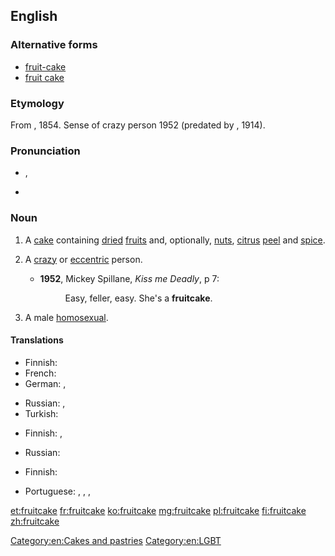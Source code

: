 {{also|fruit-cake|fruit cake}}
==English==
{{wikipedia}}

===Alternative forms===
* [[fruit-cake]]
* [[fruit cake]]

===Etymology===
From {{compound|fruit|cake}}, 1854. Sense of crazy person 1952 (predated by {{term|nutty as a fruitcake}}, 1914).

===Pronunciation===
* {{a|UK}} {{IPA|/ˈfɹuːt.keɪk/}}, {{X-SAMPA|/"fr\u:t.keIk/}}
* {{audio|En-us-fruitcake.ogg|Audio (US)}}

===Noun===
{{en-noun}}

# A [[cake]] containing [[dried]] [[fruit]]s and, optionally, [[nut]]s, [[citrus]] [[peel]] and [[spice]].
# {{context|chiefly|US|and|Canada|colloquial|derogatory|lang=en}} A [[crazy]] or [[eccentric]] person.
#* '''1952''', Mickey Spillane, ''Kiss me Deadly'', p 7:
#*: Easy, feller, easy. She's a '''fruitcake'''.
# {{context|US|slang|colloquial|derogatory|dated|lang=en}} A male [[homosexual]].

====Translations====
{{trans-top|cake}}
* Finnish: {{t+|fi|hedelmäkakku}}
* French: {{t+|fr|cake|m}}
* German: {{t+|de|Früchtebrot|n}}, {{t-|de|Früchtekuchen|m}}
{{trans-mid}}
* Russian: {{t+|ru|кекс|m|tr=keks|sc=Cyrl}}, {{t-|ru|фруктовый пирог|m|tr=fruktóvyj piróg|sc=Cyrl}}
* Turkish: {{t-|tr|meyveli kek}}
{{trans-bottom}}

{{trans-top|crazy person}}
* Finnish: {{t-|fi|kaheli}}, {{t+|fi|kahjo}}
{{trans-mid}}
* Russian: {{t+|ru|псих|m|tr=psix|sc=Cyrl}}
{{trans-bottom}}

{{trans-top|homosexual}}
* Finnish: {{t+|fi|hintti}}
{{trans-mid}}
* Portuguese: {{t+|pt|bicha|m|f}}, {{t+|pt|boiola|m}}, {{t+|pt|puto|m}}, {{t+|pt|viado|m}}
{{trans-bottom}}

[[Category:en:Cakes and pastries]]
[[Category:en:LGBT]]

[[et:fruitcake]]
[[fr:fruitcake]]
[[ko:fruitcake]]
[[mg:fruitcake]]
[[pl:fruitcake]]
[[fi:fruitcake]]
[[zh:fruitcake]]